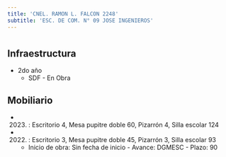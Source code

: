 ```yaml
---
title: 'CNEL. RAMON L. FALCON 2248'
subtitle: 'ESC. DE COM. N° 09 JOSE INGENIEROS'
---
```


#
## Infraestructura

* 2do año 
    + SDF - En Obra 


## Mobiliario

*  (2023) : Escritorio 4, Mesa pupitre doble 60, Pizarrón 4, Silla escolar 124 

*  (2022) : Escritorio 3, Mesa pupitre doble 45, Pizarrón 3, Silla escolar 93 



    + Inicio de obra: Sin fecha de inicio - Avance: DGMESC - Plazo: 90 





